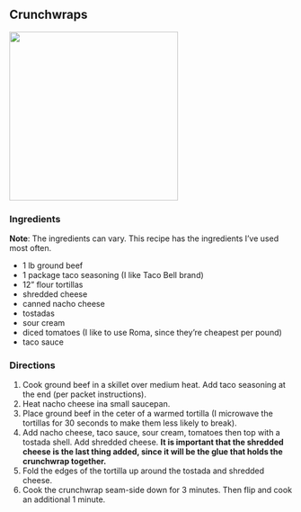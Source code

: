 ## Crunchwraps

![](crunchwraps/crunchwraps.jpeg){width="300"}

### Ingredients
**Note**: The ingredients can vary.  This recipe has the ingredients I've used most often.

- $1$ lb ground beef
- $1$ package taco seasoning (I like Taco Bell brand)
- $12$" flour tortillas
- shredded cheese
- canned nacho cheese
- tostadas
- sour cream
- diced tomatoes (I like to use Roma, since they're cheapest per pound)
- taco sauce


### Directions

1.  Cook ground beef in a skillet over medium heat.  Add taco seasoning at the end (per packet instructions).
1. Heat nacho cheese ina small saucepan.
1. Place ground beef in the ceter of a warmed tortilla (I microwave the tortillas for $30$ seconds to make them less likely to break).
1. Add nacho cheese, taco sauce, sour cream, tomatoes then top with a tostada shell.  Add shredded cheese.  **It is important that the shredded cheese is the last thing added, since it will be the glue that holds the crunchwrap together.**
1. Fold the edges of the tortilla up around the tostada and shredded cheese.
1. Cook the crunchwrap seam-side down for $3$ minutes.  Then flip and cook an additional $1$ minute. 

